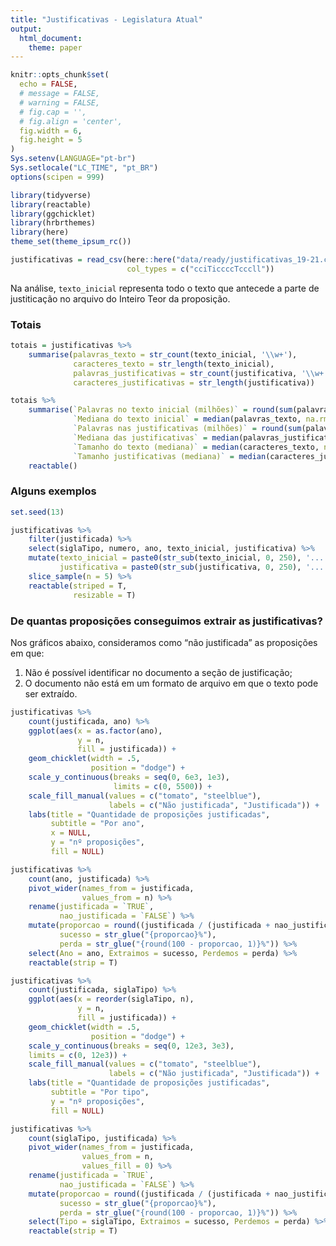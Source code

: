 ```yaml
---
title: "Justificativas - Legislatura Atual"
output:
  html_document:
    theme: paper
---
```


```r
knitr::opts_chunk$set(
  echo = FALSE,
  # message = FALSE,
  # warning = FALSE,
  # fig.cap = '',
  # fig.align = 'center',
  fig.width = 6,
  fig.height = 5
)
Sys.setenv(LANGUAGE="pt-br")
Sys.setlocale("LC_TIME", "pt_BR")
options(scipen = 999)
```

```r
library(tidyverse)
library(reactable)
library(ggchicklet)
library(hrbrthemes)
library(here)
theme_set(theme_ipsum_rc())
```

```r
justificativas = read_csv(here::here("data/ready/justificativas_19-21.csv"),
                          col_types = c("cciTiccccTcccll"))
```

Na análise, `texto_inicial` representa todo o texto que antecede a parte de justiticação no arquivo do Inteiro Teor da proposição. 

### Totais

```r
totais = justificativas %>% 
    summarise(palavras_texto = str_count(texto_inicial, '\\w+'),
              caracteres_texto = str_length(texto_inicial),
              palavras_justificativas = str_count(justificativa, '\\w+'),
              caracteres_justificativas = str_length(justificativa))
```

```r
totais %>% 
    summarise(`Palavras no texto inicial (milhões)` = round(sum(palavras_texto, na.rm = T) / 1e6, 1),
              `Mediana do texto inicial` = median(palavras_texto, na.rm = T),
              `Palavras nas justificativas (milhões)` = round(sum(palavras_justificativas, na.rm = T) / 1e6, 1),
              `Mediana das justificativas` = median(palavras_justificativas, na.rm = T),
              `Tamanho do texto (mediana)` = median(caracteres_texto, na.rm = T),
              `Tamanho justificativas (mediana)` = median(caracteres_justificativas, na.rm = T)) %>% 
    reactable()
```

### Alguns exemplos

```r
set.seed(13)

justificativas %>% 
    filter(justificada) %>% 
    select(siglaTipo, numero, ano, texto_inicial, justificativa) %>% 
    mutate(texto_inicial = paste0(str_sub(texto_inicial, 0, 250), '...'),
           justificativa = paste0(str_sub(justificativa, 0, 250), '...')) %>% 
    slice_sample(n = 5) %>% 
    reactable(striped = T,
              resizable = T)
```

### De quantas proposições conseguimos extrair as justificativas?

Nos gráficos abaixo, consideramos como "não justificada" as proposições em que:

1. Não é possível identificar no documento a seção de justificação;
2. O documento não está em um formato de arquivo em que o texto pode ser extraído. 

```r
justificativas %>% 
    count(justificada, ano) %>% 
    ggplot(aes(x = as.factor(ano),
               y = n,
               fill = justificada)) +
    geom_chicklet(width = .5,
                  position = "dodge") +
    scale_y_continuous(breaks = seq(0, 6e3, 1e3),
                       limits = c(0, 5500)) +
    scale_fill_manual(values = c("tomato", "steelblue"),
                      labels = c("Não justificada", "Justificada")) +
    labs(title = "Quantidade de proposições justificadas",
         subtitle = "Por ano",
         x = NULL,
         y = "nº proposições",
         fill = NULL)
```

```r
justificativas %>% 
    count(ano, justificada) %>% 
    pivot_wider(names_from = justificada,
                values_from = n) %>% 
    rename(justificada = `TRUE`,
           nao_justificada = `FALSE`) %>% 
    mutate(proporcao = round((justificada / (justificada + nao_justificada)) * 100, 1),
           sucesso = str_glue("{proporcao}%"),
           perda = str_glue("{round(100 - proporcao, 1)}%")) %>% 
    select(Ano = ano, Extraimos = sucesso, Perdemos = perda) %>% 
    reactable(strip = T)
```

```r
justificativas %>% 
    count(justificada, siglaTipo) %>% 
    ggplot(aes(x = reorder(siglaTipo, n),
               y = n,
               fill = justificada)) +
    geom_chicklet(width = .5,
                  position = "dodge") +
    scale_y_continuous(breaks = seq(0, 12e3, 3e3),
    limits = c(0, 12e3)) +
    scale_fill_manual(values = c("tomato", "steelblue"),
                      labels = c("Não justificada", "Justificada")) +
    labs(title = "Quantidade de proposições justificadas",
         subtitle = "Por tipo",
         y = "nº proposições",
         fill = NULL)
```

```r
justificativas %>% 
    count(siglaTipo, justificada) %>% 
    pivot_wider(names_from = justificada,
                values_from = n,
                values_fill = 0) %>% 
    rename(justificada = `TRUE`,
           nao_justificada = `FALSE`) %>% 
    mutate(proporcao = round((justificada / (justificada + nao_justificada)) * 100, 1),
           sucesso = str_glue("{proporcao}%"),
           perda = str_glue("{round(100 - proporcao, 1)}%")) %>% 
    select(Tipo = siglaTipo, Extraimos = sucesso, Perdemos = perda) %>% 
    reactable(strip = T)
```
